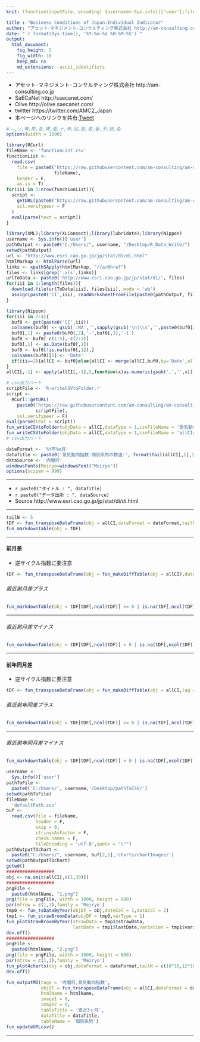 ```yaml
---
knit: (function(inputFile, encoding) {username<-Sys.info()['user'];fileName<-'defaultPath.csv';pathToFile <-paste0('C:/Users/', username,'/Desktop/pathToCSV/');setwd(pathToFile);buf0<-read.csv(fileName,header = F,skip = 0,stringsAsFactor = F,check.names = F,fileEncoding = 'utf-8');timeStamp<-format(Sys.time(),'%Y%m%d%H%M%S');htmlName<-'BusinessConditionsIndividualIndicator';rmarkdown::render(inputFile, encoding = encoding, output_file = paste0('C:/Users/',username,buf0[2,1],'charts/','am-consulting.co.jp-',htmlName,'.html')) })

title : "Business Conditions of Japan:Individual Indicator"
author: "アセット･マネジメント･コンサルティング株式会社 http://am-consulting.co.jp"
date: "`r format(Sys.time(), '%Y-%m-%d %H:%M:%S')`"
output: 
  html_document:
    fig_height: 5
    fig_width: 10
    keep_md: no
    md_extensions: -ascii_identifiers 
---
```

<link href="http://knowledgevault.saecanet.com/components/rmarkdown-html.css" rel="stylesheet">
<style>.main-container {max-width : 1000px;}</style>
<script src="http://knowledgevault.saecanet.com/components/JavascriptCode.js"></script>

- アセット･マネジメント･コンサルティング株式会社 http://am-consulting.co.jp
- SaECaNet http://saecanet.com/
- Olive http://olive.saecanet.com/
- twitter https://twitter.com/AMC2_Japan
- 本ページへのリンクを共有:<a href="https://twitter.com/share" class="twitter-share-button" data-via="AMC2_Japan" data-size="large">Tweet</a> <script>!function(d,s,id){var js,fjs=d.getElementsByTagName(s)[0],p=/^http:/.test(d.location)?'http':'https';if(!d.getElementById(id)){js=d.createElement(s);js.id=id;js.src=p+'://platform.twitter.com/widgets.js';fjs.parentNode.insertBefore(js,fjs);}}(document, 'script', 'twitter-wjs');</script>

```r
# ―,ソ,噂,欺,圭,構,蚕,十,申,貼,能,表,暴,予,禄,兔
options(width = 1000)
```

```r
library(RCurl)
fileName <- 'functionList.csv'
functionList <-
  read.csv(
    file = paste0('https://raw.githubusercontent.com/am-consulting/am-consulting.github.io/master/csv/',
                  fileName),
    header = F,
    as.is = T)
for(iii in 1:nrow(functionList)){
  script <- 
    getURL(paste0("https://raw.githubusercontent.com/am-consulting/am-consulting.github.io/master/", functionList[iii,1]),
    ssl.verifypeer = F
  )
  eval(parse(text = script))
}
```

```r
library(XML);library(XLConnect);library(lubridate);library(Nippon)
username <- Sys.info()['user']
pathOutput <- paste0("C:/Users/", username, "/Desktop/R_Data_Write/")
setwd(pathOutput)
url <- "http://www.esri.cao.go.jp/jp/stat/di/di.html"
htmlMarkup <- htmlParse(url)
links <- xpathSApply(htmlMarkup, "//a/@href")
files <- links[grep('.xls',links)]
urlToData <- paste0('http://www.esri.cao.go.jp/jp/stat/di/', files)
for(iii in 1:length(files)){
  download.file(urlToData[iii], files[iii], mode = 'wb')
  assign(paste0('CI',iii), readWorksheetFromFile(paste0(pathOutput, files[iii]), sheet = 1, check.names = F, header = F))
}
```

```r
library(Nippon)
for(iii in 2:4){
  buf0 <- get(paste0('CI',iii))
  colnames(buf0) <- gsub(':NA','',sapply(gsub('\n|\\s','',paste0(buf0[2,],':',buf0[4,])),zen2han))
  buf0[,1] <- paste0(buf0[,2],'-',buf0[,3],'-1')
  buf0 <- buf0[-c(1:5),-c(2:3)]
  buf0[,1] <- as.Date(buf0[,1])
  buf0 <- buf0[!is.na(buf0[,1]),]
  colnames(buf0)[1] <- 'Date'
  if(iii==2){allCI <- buf0}else{allCI <- merge(allCI,buf0,by='Date',all=T)}
}
allCI[,-1] <- apply(allCI[,-1],2,function(x)as.numeric(gsub(',','',x)))
```

```r
# csv出力パート
scriptFile <- 'R-writeCSVtoFolder.r'
script <-
  RCurl::getURL(
    paste0("https://raw.githubusercontent.com/am-consulting/am-consulting.github.io/master/",
           scriptFile),
    ssl.verifypeer = F)
eval(parse(text = script))
fun_writeCSVtoFolder(objData = allCI,dataType = 1,csvFileName = '景気動向指数個別系列')
fun_writeCSVtoFolder(objData = allCI,dataType = 1,csvFileName = 'allCIdata')
# csv出力パート
```

```r
dateFormat <- '%Y年%m月'
dataTitle <- paste0('景気動向指数:個別系列の数値:', format(tail(allCI[,1],1),dateFormat))
dataSource <- '内閣府'
windowsFonts(Meiryo=windowsFont("Meiryo"))
options(scipen = 999)
```

***

- `r paste0("タイトル : ", dataTitle)`
- `r paste0("データ出所 : ", dataSource)`
- Source http://www.esri.cao.go.jp/jp/stat/di/di.html

***

```r
tailN <- 5
tDF <- fun_transposeDataFrame(obj = allCI,dateFormat = dateFormat,tailN = tailN)
fun_markdownTable(obj = tDF)
```

***
#### 前月差
- 逆サイクル指数に要注意

```r
tDF <- fun_transposeDataFrame(obj = fun_makeDiffTable(obj = allCI),dateFormat = dateFormat,tailN = tailN)
```

###### 直近前月差プラス

```r
fun_markdownTable(obj = tDF[tDF[,ncol(tDF)] >= 0 | is.na(tDF[,ncol(tDF)]),])
```

***

###### 直近前月差マイナス

```r
fun_markdownTable(obj = tDF[tDF[,ncol(tDF)] < 0 | is.na(tDF[,ncol(tDF)]),])
```

***
#### 前年同月差
- 逆サイクル指数に要注意

```r
tDF <- fun_transposeDataFrame(obj = fun_makeDiffTable(obj = allCI,lag = 12),dateFormat = dateFormat,tailN = tailN)
```

###### 直近前年同差プラス

```r
fun_markdownTable(obj = tDF[tDF[,ncol(tDF)] >= 0 | is.na(tDF[,ncol(tDF)]),])
```

***

###### 直近前年同月差マイナス

```r
fun_markdownTable(obj = tDF[tDF[,ncol(tDF)] < 0 | is.na(tDF[,ncol(tDF)]),])
```

```r
username <-
  Sys.info()['user']
pathToFile <-
  paste0('C:/Users/', username,'/Desktop/pathToCSV/')
setwd(pathToFile)
fileName <-
  'defaultPath.csv'
buf <-
  read.csv(file = fileName,
           header = F,
           skip = 0,
           stringsAsFactor = F,
           check.names = F,
           fileEncoding = 'utf-8',quote = "\"")
pathOutputTOchart <-
  paste0("C:/Users/", username, buf[2,1],'charts/chartImages/')
setwd(pathOutputTOchart)
getwd()
##################
obj <- na.omit(allCI[,c(1,30)])
##################
pngFile <-
  paste0(htmlName, "1.png")
png(file = pngFile, width = 1000, height = 600)
par(mfrow = c(1,1),family = 'Meiryo')
tmp0 <- fun_tsDataByYear(objDF = obj,dateCol = 1,dataCol = 2)
tmp1 <- fun_strawBroomData(objDF = tmp0,varType = 1)
fun_plotStrawBroomByYear(strawData = tmp1$strawData,
                         lastDate = tmp1$lastDate,variation = tmp1$variation)
dev.off()
##################
pngFile <-
  paste0(htmlName, "2.png")
png(file = pngFile, width = 1000, height = 600)
par(mfrow = c(1,1),family = 'Meiryo')
fun_plot4charts(obj = obj,dateFormat = dateFormat,tailN = c(10^10,12*10,12*3,12*1))
dev.off()
```

```r
fun_outputMD(tags = '内閣府,景気動向指数',
             objDF = fun_transposeDataFrame(obj = allCI,dateFormat = dateFormat,tailN = 3),
             htmlName = htmlName,
             image1 = 0,
             image2 = 0,
             tableTitle = '直近3ヶ月',
             dataTitle = dataTitle,
             tableName = '個別系列')
fun_updateURLcsv()
```
***
<script>MakeNegative()</script>
<script>
  (function(i,s,o,g,r,a,m){i['GoogleAnalyticsObject']=r;i[r]=i[r]||function(){
  (i[r].q=i[r].q||[]).push(arguments)},i[r].l=1*new Date();a=s.createElement(o),
  m=s.getElementsByTagName(o)[0];a.async=1;a.src=g;m.parentNode.insertBefore(a,m)
  })(window,document,'script','https://www.google-analytics.com/analytics.js','ga');

  ga('create', 'UA-3077339-5', 'auto');
  ga('send', 'pageview');

</script>
